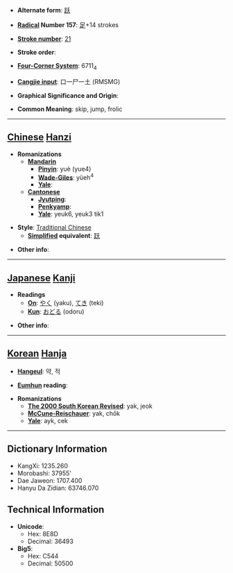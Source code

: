 * '''Alternate form''': [[跃]]

* '''[[Wiktionary:Chinese radical index| Radical]] Number 157''': [[Wiktionary:Chinese radical index 足|足]]+14 strokes

* '''[[Wiktionary:Chinese total strokes index|Stroke number]]''': [[Wiktionary:Chinese total strokes index 21|21]]

* '''Stroke order''': 

* '''[[Wiktionary:Chinese four corner index|Four-Corner System]]''': 6711<sub>4</sub>

* '''[[Wiktionary:Chinese Cangjie index|Cangjie input]]''': 口一尸一土 (RMSMG)

* '''Graphical Significance and Origin''': 

* '''Common Meaning''': skip, jump, frolic

----

== [[Chinese]] [[Hanzi]] ==

* '''Romanizations'''
** '''[[Mandarin]]'''
*** '''[[Pinyin]]''': yuè (yue4)
*** '''[[Wade-Giles]]''': yüeh<sup>4</sup>
*** '''[[Yale]]''': 
** '''[[Cantonese]]'''
*** '''[[Jyutping]]''':
*** '''[[Penkyamp]]''': 
*** '''[[Yale]]''': yeuk6, yeuk3 tik1

* '''Style''': [[Traditional Chinese]] 
** '''[[Simplified Chinese|Simplified]] equivalent''': [[跃]]

* '''Other info''': 

----

== [[Japanese]] [[Kanji]] ==

* '''Readings'''
** '''[[On]]''': [[やく]] (yaku), [[てき]] (teki)
** '''[[Kun]]''': [[おどる]] (odoru)

* '''Other info''':  

----

== [[Korean]] [[Hanja]] ==

* '''[[Hangeul]]''': 약, 적

* '''[[Eumhun]] reading''': 

* '''Romanizations'''
** '''[[The 2000 South Korean Revised Romanization|The 2000 South Korean Revised]]''': yak, jeok
** '''[[McCune-Reischauer]]''': yak, chŏk
** '''[[Yale]]''': ayk, cek

----

== Dictionary Information ==

* KangXi: 1235.260
* Morobashi: 37955'
* Dae Jaweon: 1707.400
* Hanyu Da Zidian: 63746.070

== Technical Information ==

* '''Unicode''':
** Hex: 8E8D
** Decimal: 36493
* '''Big5''':
** Hex: C544
** Decimal: 50500